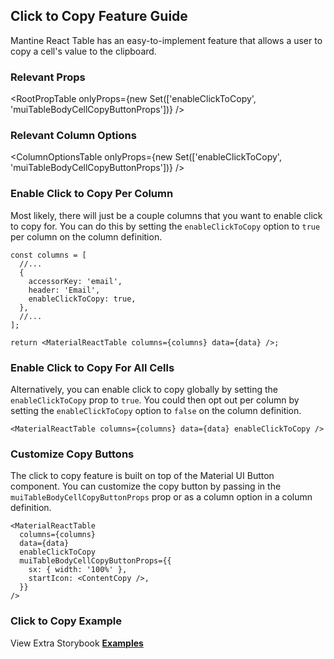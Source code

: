 
<Head>
  <title>Click to Copy Feature Guide - Mantine React Table Docs</title>
  <meta
    name="description"
    content="How to use and customize the click to copy features of Mantine React Table"
  />
</Head>

## Click to Copy Feature Guide

Mantine React Table has an easy-to-implement feature that allows a user to copy a cell's value to the clipboard.

### Relevant Props

<RootPropTable
  onlyProps={new Set(['enableClickToCopy', 'muiTableBodyCellCopyButtonProps'])}
/>

### Relevant Column Options

<ColumnOptionsTable
  onlyProps={new Set(['enableClickToCopy', 'muiTableBodyCellCopyButtonProps'])}
/>

### Enable Click to Copy Per Column

Most likely, there will just be a couple columns that you want to enable click to copy for. You can do this by setting the `enableClickToCopy` option to `true` per column on the column definition.

```tsx
const columns = [
  //...
  {
    accessorKey: 'email',
    header: 'Email',
    enableClickToCopy: true,
  },
  //...
];

return <MaterialReactTable columns={columns} data={data} />;
```

### Enable Click to Copy For All Cells

Alternatively, you can enable click to copy globally by setting the `enableClickToCopy` prop to `true`. You could then opt out per column by setting the `enableClickToCopy` option to `false` on the column definition.

```tsx
<MaterialReactTable columns={columns} data={data} enableClickToCopy />
```

### Customize Copy Buttons

The click to copy feature is built on top of the Material UI Button component. You can customize the copy button by passing in the `muiTableBodyCellCopyButtonProps` prop or as a column option in a column definition.

```tsx
<MaterialReactTable
  columns={columns}
  data={data}
  enableClickToCopy
  muiTableBodyCellCopyButtonProps={{
    sx: { width: '100%' },
    startIcon: <ContentCopy />,
  }}
/>
```

### Click to Copy Example

<Example />

View Extra Storybook **[Examples](https://www.mantine-react-table.dev/?path=/story/features-click-to-copy-examples)**
